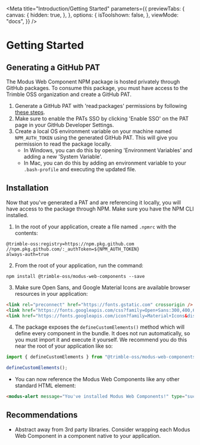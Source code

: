 
<Meta
  title="Introduction/Getting Started"
  parameters={{
    previewTabs: {
      canvas: {
        hidden: true,
      },
    },
    options: {
      isToolshown: false,
    },
    viewMode: "docs",
  }}
/>

# Getting Started

## Generating a GitHub PAT

The Modus Web Component NPM package is hosted privately through GitHub packages. To consume this package, you must have access to the Trimble OSS organization and create a GitHub PAT.

1. Generate a GitHub PAT with 'read:packages' permissions by following [these steps](https://docs.github.com/en/authentication/keeping-your-account-and-data-secure/creating-a-personal-access-token).
2. Make sure to enable the PATs SSO by clicking 'Enable SSO' on the PAT page in your GitHub Developer Settings.
3. Create a local OS environment variable on your machine named `NPM_AUTH_TOKEN` using the generated GitHub PAT. This will give you permission to read the package locally.
   - In Windows, you can do this by opening 'Environment Variables' and adding a new 'System Variable'.
   - In Mac, you can do this by adding an environment variable to your `.bash-profile` and executing the updated file.

## Installation

Now that you've generated a PAT and are referencing it locally, you will have access to the package through NPM. Make sure you have the NPM CLI installed.

1. In the root of your application, create a file named `.npmrc` with the contents:

```
@trimble-oss:registry=https://npm.pkg.github.com
//npm.pkg.github.com/:_authToken=${NPM_AUTH_TOKEN}
always-auth=true
```

2. From the root of your application, run the command:

```
npm install @trimble-oss/modus-web-components --save
```

3. Make sure Open Sans, and Google Material Icons are available browser resources in your application:

```html
<link rel="preconnect" href="https://fonts.gstatic.com" crossorigin />
<link href="https://fonts.googleapis.com/css?family=Open+Sans:300,400,600,700&display=fallback" rel="stylesheet" />
<link href="https://fonts.googleapis.com/icon?family=Material+Icons&display=block" rel="stylesheet" />
```

4. The package exposes the `defineCustomElements()` method which will define every component in the bundle. It does not run automatically, so you must import it and execute it yourself. We recommend you do this near the root of your application like so:

```javascript
import { defineCustomElements } from "@trimble-oss/modus-web-components/loader";

defineCustomElements();
```

- You can now reference the Modus Web Components like any other standard HTML element:

```html
<modus-alert message="You've installed Modus Web Components!" type="success" />
```

## Recommendations

- Abstract away from 3rd party libraries. Consider wrapping each Modus Web Component in a component native to your application.
